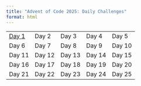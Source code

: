 ```yaml
---
title: "Advent of Code 2025: Daily Challenges"
format: html
---
```



|       |       |       |       |       |
|-------|-------|-------|-------|-------|
| [Day 1](day01.qmd) | Day 2 | Day 3 | Day 4 | Day 5 |
| Day 6 | Day 7 | Day 8 | Day 9 | Day 10 |
| Day 11 | Day 12 | Day 13 | Day 14 | Day 15 |
| Day 16 | Day 17 | Day 18 | Day 19 | Day 20 |
| Day 21 | Day 22 | Day 23 | Day 24 | Day 25 |

